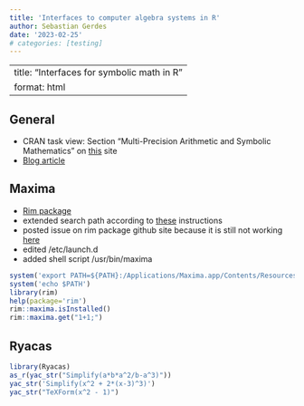 ```yaml
---
title: 'Interfaces to computer algebra systems in R'
author: Sebastian Gerdes
date: '2023-02-25'
# categories: [testing]
---
```

---
title: "Interfaces for symbolic math in R"
format: html
---
## General
* CRAN task view: Section "Multi-Precision Arithmetic and Symbolic Mathematics" on [this](https://cran.r-hub.io/web/views/NumericalMathematics.html) site
* [Blog article](https://blog.ephorie.de/doing-maths-symbolically-r-as-a-computer-algebra-system-cas)

## Maxima
* [Rim package](https://rcst.github.io/rim/)
* extended search path according to [these](https://techpp.com/2021/09/08/set-path-variable-in-macos-guide/) instructions
* posted issue on rim package github site because it is still not working [here](https://github.com/rcst/rim/issues/30)
* edited /etc/launch.d
* added shell script /usr/bin/maxima

```r
system('export PATH=${PATH}:/Applications/Maxima.app/Contents/Resources/opt/bin')
system('echo $PATH')
library(rim)
help(package='rim')
rim::maxima.isInstalled()
rim::maxima.get("1+1;")

```

##  Ryacas
```r
library(Ryacas)
as_r(yac_str("Simplify(a*b*a^2/b-a^3)"))
yac_str('Simplify(x^2 + 2*(x-3)^3)')
yac_str("TeXForm(x^2 - 1)")
```
